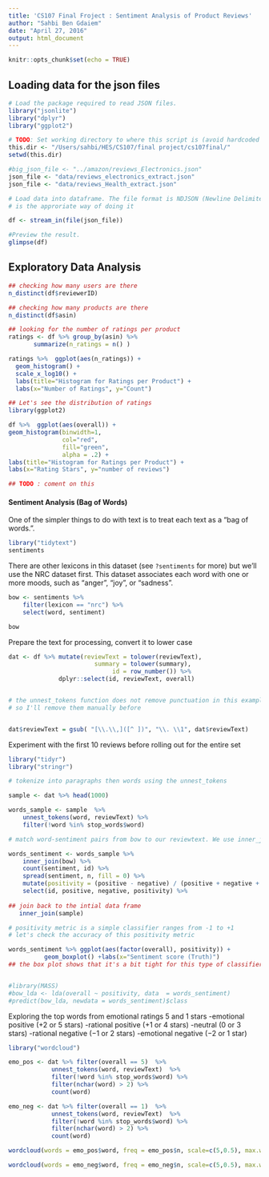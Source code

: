 ```yaml
---
title: 'CS107 Final Froject : Sentiment Analysis of Product Reviews'
author: "Sahbi Ben Gdaiem"
date: "April 27, 2016"
output: html_document
---
```


```r
knitr::opts_chunk$set(echo = TRUE)
```


## Loading data for the json files 

```r

# Load the package required to read JSON files.
library("jsonlite")
library("dplyr")
library("ggplot2")

# TODO: Set working directory to where this script is (avoid hardcoded paths)
this.dir <- "/Users/sahbi/HES/CS107/final project/cs107final/"
setwd(this.dir)

#big_json_file <- "../amazon/reviews_Electronics.json"
json_file <- "data/reviews_electronics_extract.json"
json_file <- "data/reviews_Health_extract.json"

# Load data into dataframe. The file format is NDJSON (Newline Delimited JSON), So stream_in
# is the approriate way of doing it 

df <- stream_in(file(json_file))

#Preview the result.
glimpse(df)
```

## Exploratory Data Analysis

```r
## checking how many users are there 
n_distinct(df$reviewerID)

## checking how many products are there
n_distinct(df$asin)

## looking for the number of ratings per product
ratings <- df %>% group_by(asin) %>%
       summarize(n_ratings = n() )

ratings %>%  ggplot(aes(n_ratings)) + 
  geom_histogram() + 
  scale_x_log10() +
  labs(title="Histogram for Ratings per Product") +
  labs(x="Number of Ratings", y="Count") 

## Let's see the distribution of ratings 
library(ggplot2)

df %>%  ggplot(aes(overall)) + 
geom_histogram(binwidth=1,
               col="red", 
               fill="green",
               alpha = .2) + 
labs(title="Histogram for Ratings per Product") +
labs(x="Rating Stars", y="number of reviews") 

## TODO : coment on this

```





#### Sentiment Analysis (Bag of Words)

One of the simpler things to do with text is to treat each text as a "bag of words.".

```r
library("tidytext")
sentiments
```

There are other lexicons in this dataset (see `?sentiments` for more) but we'll use the NRC dataset first. This dataset associates each word with one or more moods, such as "anger", "joy", or "sadness".

```r
bow <- sentiments %>%
    filter(lexicon == "nrc") %>%
    select(word, sentiment)

bow
```

Prepare the text for processing, convert it to lower case

```r

dat <- df %>% mutate(reviewText = tolower(reviewText),
                        summary = tolower(summary),
                             id = row_number()) %>% 
              dplyr::select(id, reviewText, overall)


# the unnest_tokens function does not remove punctuation in this example "best.I" 
# so I'll remove them manually before


dat$reviewText = gsub( "[\\.\\,]([^ ])", "\\. \\1", dat$reviewText)

```

Experiment with the first 10 reviews before rolling out for the entire set


```r
library("tidyr")
library("stringr")

# tokenize into paragraphs then words using the unnest_tokens

sample <- dat %>% head(1000) 

words_sample <- sample  %>%
    unnest_tokens(word, reviewText) %>%
    filter(!word %in% stop_words$word)

# match word-sentiment pairs from bow to our reviewtext. We use inner_join function from dplyr.

words_sentiment <- words_sample %>%
    inner_join(bow) %>%
    count(sentiment, id) %>%
    spread(sentiment, n, fill = 0) %>%
    mutate(positivity = (positive - negative) / (positive + negative + 1)) %>%
    select(id, positive, negative, positivity) %>%
    
## join back to the intial data frame
   inner_join(sample)

# positivity metric is a simple classifier ranges from -1 to +1
# let's check the accuracy of this positivity metric 

words_sentiment %>% ggplot(aes(factor(overall), positivity)) + 
          geom_boxplot() +labs(x="Sentiment score (Truth)") 
## the box plot shows that it's a bit tight for this type of classifiers 


#library(MASS)
#bow_lda <- lda(overall ~ positivity, data  = words_sentiment)
#predict(bow_lda, newdata = words_sentiment)$class

```

Exploring the top words from emotional ratings 5 and 1 stars
-emotional positive (+2 or 5 stars)
-rational positive (+1 or 4 stars)
-neutral (0 or 3 stars)
-rational negative (−1 or 2 stars)
-emotional negative (−2 or 1 star)

```r
library("wordcloud")

emo_pos <- dat %>% filter(overall == 5)  %>%
            unnest_tokens(word, reviewText)  %>%
            filter(!word %in% stop_words$word) %>%
            filter(nchar(word) > 2) %>%
            count(word) 

emo_neg <- dat %>% filter(overall == 1)  %>%
            unnest_tokens(word, reviewText)  %>%
            filter(!word %in% stop_words$word) %>%
            filter(nchar(word) > 2) %>%
            count(word) 

wordcloud(words = emo_pos$word, freq = emo_pos$n, scale=c(5,0.5), max.words=100, random.order=FALSE, rot.per=0.35, use.r.layout=FALSE, colors=brewer.pal(8, "Dark2"))

wordcloud(words = emo_neg$word, freq = emo_neg$n, scale=c(5,0.5), max.words=100, random.order=FALSE, rot.per=0.35, use.r.layout=FALSE, colors=brewer.pal(8, "Dark2"))

```


